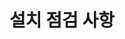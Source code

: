 ---
id: after-install-server-agent
title: 설치 점검 사항
description: 서버 모니터링 설치를 모두 완료했습니다. 설치 후 확인 사항을 점검하세요.
tags: [ 서버, 에이전트 ]
---